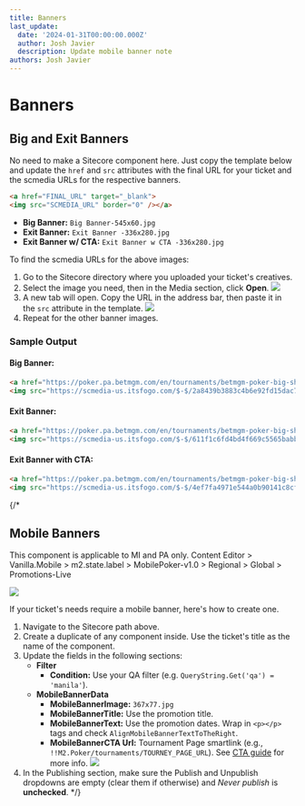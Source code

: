```yaml
---
title: Banners
last_update:
  date: '2024-01-31T00:00:00.000Z'
  author: Josh Javier
  description: Update mobile banner note
authors: Josh Javier
---
```


# Banners

## Big and Exit Banners

No need to make a Sitecore component here. Just copy the template below and update the `href` and `src` attributes with the final URL for your ticket and the scmedia URLs for the respective banners.

```html
<a href="FINAL_URL" target="_blank">
<img src="SCMEDIA_URL" border="0" /></a>
```

* **Big Banner:** `Big Banner-545x60.jpg`
* **Exit Banner:** `Exit Banner -336x280.jpg`
* **Exit Banner w/ CTA:** `Exit Banner w CTA -336x280.jpg`

To find the scmedia URLs for the above images:

1. Go to the Sitecore directory where you uploaded your ticket's creatives.
2. Select the image you need, then in the Media section, click **Open**.
   ![](https://res.cloudinary.com/dlfu36fiw/image/upload/v1709887493/builds/poker-banners/h4u4sfp8fwhebkckvejg.png)
3. A new tab will open. Copy the URL in the address bar, then paste it in the `src` attribute in the template.
   ![](https://res.cloudinary.com/dlfu36fiw/image/upload/v1709887492/builds/poker-banners/cwkkhrkj2wwo94hfco7u.png)
4. Repeat for the other banner images.

### Sample Output

#### Big Banner:

```html
<a href="https://poker.pa.betmgm.com/en/tournaments/betmgm-poker-big-shots" target="_blank">
<img src="https://scmedia-us.itsfogo.com/$-$/2a8439b3883c4b6e92fd15dac7a6a8f2.jpg" border="0" /></a>
```

#### Exit Banner:

```html
<a href="https://poker.pa.betmgm.com/en/tournaments/betmgm-poker-big-shots" target="_blank">
<img src="https://scmedia-us.itsfogo.com/$-$/611f1c6fd4bd4f669c5565babb34477d.jpg" border="0" /></a>
```

#### Exit Banner with CTA:

```html
<a href="https://poker.pa.betmgm.com/en/tournaments/betmgm-poker-big-shots" target="_blank">
<img src="https://scmedia-us.itsfogo.com/$-$/4ef7fa4971e544a0b90141c8cfc1d445.jpg" border="0" /></a>
```
{/*
## Mobile Banners

<Admonition type="note" title="Note">
  This component is applicable to MI and PA only.
</Admonition>

<Admonition type="info" title="Sitecore path">
  Content Editor > Vanilla.Mobile > m2.state.label > MobilePoker-v1.0 > Regional > Global > Promotions-Live

  ![](https://res.cloudinary.com/dlfu36fiw/image/upload/v1709887556/builds/poker-banners/dtedw1zg228zheo3imqo.png)
</Admonition>

If your ticket's needs require a mobile banner, here's how to create one.

1. Navigate to the Sitecore path above.
2. Create a duplicate of any component inside. Use the ticket's title as the name of the component.
3. Update the fields in the following sections:
   * **Filter**
     * **Condition:** Use your QA filter (e.g. `QueryString.Get('qa') = 'manila'`).
   * **MobileBannerData**
     * **MobileBannerImage:** `367x77.jpg`
     * **MobileBannerTitle:** Use the promotion title.
     * **MobileBannerText:** Use the promotion dates. Wrap in `<p></p>` tags and check `AlignMobileBannerTextToTheRight`.
     * **MobileBannerCTA Url:** Tournament Page smartlink (e.g., `!!M2.Poker/tournaments/TOURNEY_PAGE_URL`). See [CTA guide](https://coralracing-my.sharepoint.com/:x:/g/personal/krisha_manalo_entaingroup_com/EfvRGdc4sN5MiwcmKjBu55wBGvjTEIDYp-1XEU-iLJkGXA) for more info.
       ![](https://res.cloudinary.com/dlfu36fiw/image/upload/v1709887492/builds/poker-banners/chw82wgcvrktpcvtjzx9.png)
4. In the Publishing section, make sure the Publish and Unpublish dropdowns are empty (clear them if otherwise) and *Never publish* is **unchecked**.
*/}